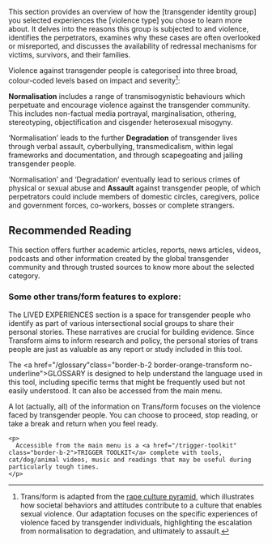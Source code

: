 
This section provides an overview of how the <span class="text-red-transform italic">[transgender identity group]</span> you selected experiences the <span class="text-red-transform italic">[violence type]</span> you chose to learn more about. It delves into the reasons this group is subjected to <Glossary glossaryTerm="transphobic" /> and <Glossary glossaryTerm="transmisogynistic" /> violence, identifies the perpetrators, examines why these cases are often overlooked or misreported, and discusses the availability of redressal mechanisms for victims, survivors, and their families.

Violence against transgender people is categorised into three broad, colour-coded levels based on impact and severity[^1]:

[^1]: Trans/form is adapted from the [rape culture pyramid](https://www.11thprincipleconsent.org/consent-propaganda/rape-culture-pyramid/), which illustrates how societal behaviors and attitudes contribute to a culture that enables sexual violence. Our adaptation focuses on the specific experiences of violence faced by transgender individuals, highlighting the escalation from normalisation to degradation, and ultimately to assault.

<ColorExplanation />

<b class="text-yellow-transform">Normalisation</b> includes a range of transmisogynistic
behaviours which perpetuate and encourage violence against the transgender community.
This includes non-factual media portrayal, marginalisation, othering, stereotyping,
objectification and cisgender heterosexual misogyny.

‘Normalisation’ leads to the further <b class="text-orange-transform">Degradation</b> of transgender lives through verbal assault, cyberbullying, transmedicalism, within legal frameworks and documentation, and through scapegoating and jailing transgender people.

‘Normalisation’ and ‘Degradation’ eventually lead to serious crimes of physical or sexual abuse and <b class="text-red-transform">Assault</b> against transgender people, of which perpetrators could include members of domestic circles, caregivers, police and government forces, co-workers, bosses or complete strangers.

<h2>
  <span id="recommended-reading">Recommended Reading</span>
</h2>

This section offers further academic articles, reports, news articles, videos, podcasts and other information created by the global transgender community and through trusted sources to know more about the selected category.

<h3 class="dark:text-zinc-300">Some other trans/form features to explore:</h3>

The <span class="text-orange-transform font-medium">LIVED EXPERIENCES</span> section is a space for transgender people who identify as part of various intersectional social groups to share their personal stories. These narratives are crucial for building evidence. Since Transform aims to inform research and policy, the personal stories of trans people are just as valuable as any report or study included in this tool.

The <a href="/glossary"class="border-b-2 border-orange-transform no-underline"><span class="text-orange-transform font-medium">GLOSSARY</span></a> is designed to help understand the language used in this tool, including specific terms that might be frequently used but not easily understood. It can also be accessed from the main menu.

<div class="bg-zinc-200 dark:bg-zinc-900 shadow-transform p-8 rounded-lg">
  <InfoIcon />
  <section>
    <p>
      A lot (actually, all) of the information on Trans/form focuses on the
      violence faced by transgender people. You can choose to proceed, stop
      reading, or take a break and return when you feel ready.
    </p>

    <p>
      Accessible from the main menu is a <a href="/trigger-toolkit" class="border-b-2">TRIGGER TOOLKIT</a> complete with tools, cat/dog/animal videos, music and readings that may be useful during particularly tough times.
    </p>

  </section>
</div>

